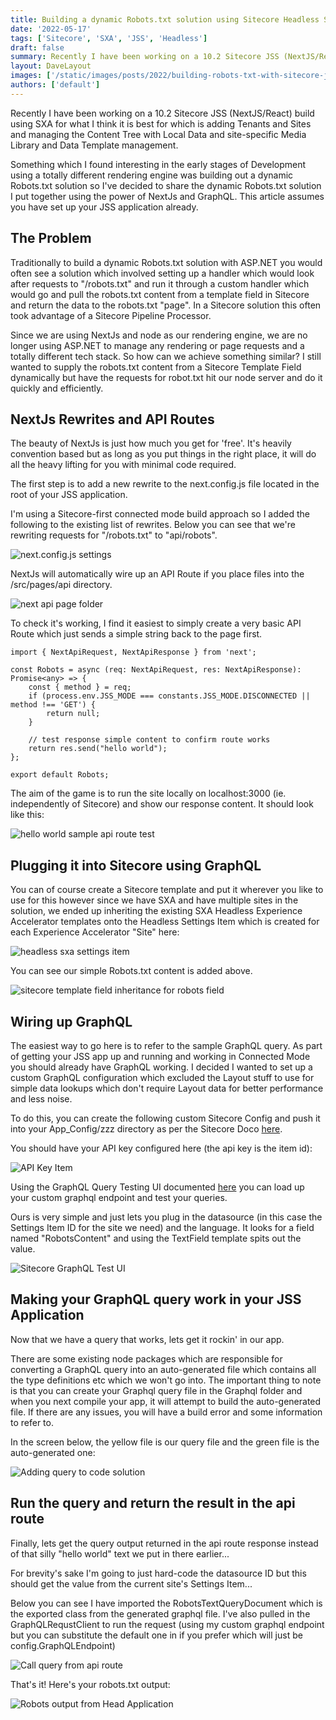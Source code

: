 ```yaml
---
title: Building a dynamic Robots.txt solution using Sitecore Headless Services / NextJs & GraphQL
date: '2022-05-17'
tags: ['Sitecore', 'SXA', 'JSS', 'Headless']
draft: false
summary: Recently I have been working on a 10.2 Sitecore JSS (NextJS/React) build using SXA for what I think it is best for which is adding Tenants and Sites and managing the Content Tree with Local Data and site-specific Media Library and Data Template management.
layout: DaveLayout
images: ['/static/images/posts/2022/building-robots-txt-with-sitecore-jss-graphql/robotsblogimage.jpg']
authors: ['default']
---
```

Recently I have been working on a 10.2 Sitecore JSS (NextJS/React) build using SXA for what I think it is best for which is adding Tenants and Sites and managing the Content Tree with Local Data and site-specific Media Library and Data Template management.

Something which I found interesting in the early stages of Development using a totally different rendering engine was building out a dynamic Robots.txt solution so I've decided to share the dynamic Robots.txt solution I put together using the power of NextJs and GraphQL. This article assumes you have set up your JSS application already.

## The Problem

Traditionally to build a dynamic Robots.txt solution with ASP.NET you would often see a solution which involved setting up a handler which would look after requests to "/robots.txt" and run it through a custom handler which would go and pull the robots.txt content from a template field in Sitecore and return the data to the robots.txt "page". In a Sitecore solution this often took advantage of a Sitecore Pipeline Processor.

Since we are using NextJs and node as our rendering engine, we are no longer using ASP.NET to manage any rendering or page requests and a totally different tech stack. So how can we achieve something similar? I still wanted to supply the robots.txt content from a Sitecore Template Field dynamically but have the requests for robot.txt hit our node server and do it quickly and efficiently.

## NextJs Rewrites and API Routes

The beauty of NextJs is just how much you get for 'free'. It's heavily convention based but as long as you put things in the right place, it will do all the heavy lifting for you with minimal code required.

The first step is to add a new rewrite to the next.config.js file located in the root of your JSS application.

I'm using a Sitecore-first connected mode build approach so I added the following to the existing list of rewrites. Below you can see that we're rewriting requests for "/robots.txt" to "api/robots".

![next.config.js settings](/static/images/posts/2022/building-robots-txt-with-sitecore-jss-graphql/image.png "next.config.js settings")

NextJs will automatically wire up an API Route if you place files into the /src/pages/api directory.

![next api page folder](/static/images/posts/2022/building-robots-txt-with-sitecore-jss-graphql/image-1.png "next api page folder")

To check it's working, I find it easiest to simply create a very basic API Route which just sends a simple string back to the page first.

```
import { NextApiRequest, NextApiResponse } from 'next';

const Robots = async (req: NextApiRequest, res: NextApiResponse): Promise<any> => {
    const { method } = req;
    if (process.env.JSS_MODE === constants.JSS_MODE.DISCONNECTED || method !== 'GET') {
        return null;
    }

    // test response simple content to confirm route works
    return res.send("hello world");
};

export default Robots;
```

The aim of the game is to run the site locally on localhost:3000 (ie. independently of Sitecore) and show our response content. It should look like this:

![hello world sample api route test](/static/images/posts/2022/building-robots-txt-with-sitecore-jss-graphql/image-2.png "hello world sample api route test")

## Plugging it into Sitecore using GraphQL

You can of course create a Sitecore template and put it wherever you like to use for this however since we have SXA and have multiple sites in the solution, we ended up inheriting the existing SXA Headless Experience Accelerator templates onto the Headless Settings Item which is created for each Experience Accelerator "Site" here:

![headless sxa settings item](/static/images/posts/2022/building-robots-txt-with-sitecore-jss-graphql/image-4.png "headless sxa settings item")

You can see our simple Robots.txt content is added above.

![sitecore template field inheritance for robots field](/static/images/posts/2022/building-robots-txt-with-sitecore-jss-graphql/image-3.png "sitecore template field inheritance for robots field")

## Wiring up GraphQL

The easiest way to go here is to refer to the sample GraphQL query. As part of getting your JSS app up and running and working in Connected Mode you should already have GraphQL working. I decided I wanted to set up a custom GraphQL configuration which excluded the Layout stuff to use for simple data lookups which don't require Layout data for better performance and less noise.

To do this, you can create the following custom Sitecore Config and push it into your App_Config/zzz directory as per the Sitecore Doco [here](https://doc.sitecore.com/xp/en/developers/hd/190/sitecore-headless-development/start-using-sitecore-graphql-api.html?ref=davegoosem.com).

You should have your API key configured here (the api key is the item id):

![API Key Item](/static/images/posts/2022/building-robots-txt-with-sitecore-jss-graphql/image-5.png "API Key Item")

Using the GraphQL Query Testing UI documented [here](https://doc.sitecore.com/xp/en/developers/hd/190/sitecore-headless-development/start-using-sitecore-graphql-api.html?ref=davegoosem.com) you can load up your custom graphql endpoint and test your queries.

Ours is very simple and just lets you plug in the datasource (in this case the Settings Item ID for the site we need) and the language. It looks for a field named "RobotsContent" and using the TextField template spits out the value.

![Sitecore GraphQL Test UI](/static/images/posts/2022/building-robots-txt-with-sitecore-jss-graphql/image-6.png "Sitecore GraphQL Test UI")

## Making your GraphQL query work in your JSS Application

Now that we have a query that works, lets get it rockin' in our app.

There are some existing node packages which are responsible for converting a GraphQL query into an auto-generated file which contains all the type definitions etc which we won't go into. The important thing to note is that you can create your Graphql query file in the Graphql folder and when you next compile your app, it will attempt to build the auto-generated file. If there are any issues, you will have a build error and some information to refer to.

In the screen below, the yellow file is our query file and the green file is the auto-generated one:

![Adding query to code solution](/static/images/posts/2022/building-robots-txt-with-sitecore-jss-graphql/image-7.png "Adding query to code solution")

## Run the query and return the result in the api route

Finally, lets get the query output returned in the api route response instead of that silly "hello world" text we put in there earlier...

For brevity's sake I'm going to just hard-code the datasource ID but this should get the value from the current site's Settings Item...

Below you can see I have imported the RobotsTextQueryDocument which is the exported class from the generated graphql file.  I've also pulled in the GraphQLRequstClient to run the request (using my custom graphql endpoint but you can substitute the default one in if you prefer which will just be config.GraphQLEndpoint)

![Call query from api route](/static/images/posts/2022/building-robots-txt-with-sitecore-jss-graphql/image-8.png "Call query from api route")

That's it! Here's your robots.txt output:

![Robots output from Head Application](/static/images/posts/2022/building-robots-txt-with-sitecore-jss-graphql/image-9.png "Robots output from Head Application")